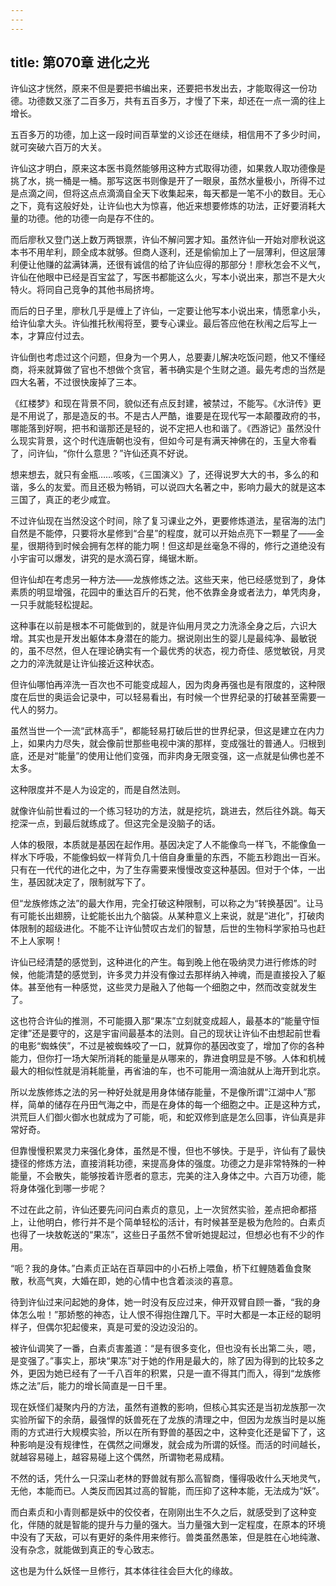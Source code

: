 ```yaml
---
---
---
```

title: 第070章 进化之光
---





许仙这才恍然，原来不但是要把书编出来，还要把书发出去，才能取得这一份功德。功德数又涨了二百多万，共有五百多万，才慢了下来，却还在一点一滴的往上增长。

五百多万的功德，加上这一段时间百草堂的义诊还在继续，相信用不了多少时间，就可突破六百万的大关。

许仙这才明白，原来这本医书竟然能够用这种方式取得功德，如果救人取功德像是挑了水，挑一桶是一桶。那写这医书则像是开了一眼泉，虽然水量极小，所得不过是点滴之间，但将这点点滴滴自全天下收集起来，每天都是一笔不小的数目。无心之下，竟有这般好处，让许仙也大为惊喜，他近来想要修炼的功法，正好要消耗大量的功德。他的功德一向是存不住的。

而后廖秋又登门送上数万两银票，许仙不解问罢才知。虽然许仙一开始对廖秋说这本书不用牟利，顾全成本就够。但商人逐利，还是偷偷加上了一层薄利，但这层薄利便让他赚的盆满钵满，还很有诚信的给了许仙应得的那部分！廖秋怎会不义气，许仙在他眼中已经是百宝盆了，写医书都能这么火，写本小说出来，那岂不是大火特火。将同自己竞争的其他书局挤垮。

而后的日子里，廖秋几乎是缠上了许仙，一定要让他写本小说出来，情愿拿小头，给许仙拿大头。许仙推托秋闱将至，要专心课业。最后答应他在秋闱之后写上一本，才算应付过去。

许仙倒也考虑过这个问题，但身为一个男人，总要妻儿解决吃饭问题，他又不懂经商，将来就算做了官也不想做个贪官，著书确实是个生财之道。最先考虑的当然是四大名著，不过很快废掉了三本。

《红楼梦》和现在背景不同，貌似还有点反封建，被禁过，不能写。《水浒传》更是不用说了，那是造反的书。不是古人严酷，谁要是在现代写一本颠覆政府的书，哪能落到好啊，把书和谐那还是轻的，说不定把人也和谐了。《西游记》虽然没什么现实背景，这个时代连唐朝也没有，但如今可是有满天神佛在的，玉皇大帝看了，问许仙，“你什么意思？”许仙还真不好说。

想来想去，就只有金瓶……咳咳，《三国演义》了，还得说罗大大的书，多么的和谐，多么的友爱。而且还极为畅销，可以说四大名著之中，影响力最大的就是这本三国了，真正的老少咸宜。

不过许仙现在当然没这个时间，除了复习课业之外，更要修炼道法，星宿海的法门自然是不能停，只要将水星修到“合星”的程度，就可以开始点亮下一颗星了——金星，很期待到时候会拥有怎样的能力啊！但这却是丝毫急不得的，修行之道绝没有小宇宙可以爆发，讲究的是水滴石穿，绳锯木断。

但许仙却在考虑另一种方法——龙族修炼之法。这些天来，他已经感觉到了，身体素质的明显增强，花园中的重达百斤的石凳，他不依靠金身或者法力，单凭肉身，一只手就能轻松提起。

这种事在以前是根本不可能做到的，就是许仙用月灵之力洗涤全身之后，六识大增。其实也是开发出躯体本身潜在的能力。据说刚出生的婴儿是最纯净、最敏锐的，虽不尽然，但人在理论确实有一个最优秀的状态，视力奇佳、感觉敏锐，月灵之力的淬洗就是让许仙接近这种状态。

但许仙哪怕再淬洗一百次也不可能变成超人，因为肉身再强也是有限度的，这种限度在后世的奥运会记录中，可以轻易看出，有时候一个世界纪录的打破甚至需要一代人的努力。

虽然当世一个一流“武林高手”，都能轻易打破后世的世界纪录，但这是建立在内力上，如果内力尽失，就会像前世那些电视中演的那样，变成强壮的普通人。归根到底，还是对“能量”的使用让他们变强，而非肉身无限变强，这一点就是仙佛也差不太多。

这种限度并不是人为设定的，而是自然法则。

就像许仙前世看过的一个练习轻功的方法，就是挖坑，跳进去，然后往外跳。每天挖深一点，到最后就练成了。但这完全是没脑子的话。

人体的极限，本质就是基因在起作用。基因决定了人不能像鸟一样飞，不能像鱼一样水下呼吸，不能像蚂蚁一样背负几十倍自身重量的东西，不能五秒跑出一百米。只有在一代代的进化之中，为了生存需要来慢慢改变这种基因。但对于个体，一出生，基因就决定了，限制就写下了。

但“龙族修炼之法”的最大作用，完全打破这种限制，可以称之为“转换基因”。让马有可能长出翅膀，让蛇能长出九个脑袋。从某种意义上来说，就是“进化”，打破肉体限制的超级进化。不能不让许仙赞叹古龙们的智慧，后世的生物科学家拍马也赶不上人家啊！

许仙已经清楚的感觉到，这种进化的产生。每到晚上他在吸纳灵力进行修炼的时候，他能清楚的感觉到，许多灵力并没有像过去那样纳入神魂，而是直接投入了躯体。甚至他有一种感觉，这些灵力是融入了他每一个细胞之中，然而改变就发生了。

这也符合许仙的推测，不可能摄入那“果冻”立刻就变成超人，最基本的“能量守恒定律”还是要守的，这是宇宙间最基本的法则。自己的现状让许仙不由想起前世看的电影“蜘蛛侠”，不过是被蜘蛛咬了一口，就算你的基因改变了，增加了你的各种能力，但你打一场大架所消耗的能量是从哪来的，靠进食明显是不够。人体和机械最大的相似性就是消耗能量，再省油的车，也不可能用一滴油就从上海开到北京。

所以龙族修炼之法的另一种好处就是用身体储存能量，不是像所谓“江湖中人”那样，简单的储存在丹田气海之中，而是在身体的每一个细胞之中。正是这种方式，洪荒巨人们御火御水也就成为了可能，呃，和蛇双修到底是怎么回事，许仙真是非常好奇。

但靠慢慢积累灵力来强化身体，虽然是不慢，但也不够快。于是乎，许仙有了最快捷径的修炼方法，直接消耗功德，来提高身体的强度。功德之力是非常特殊的一种能量，不会散失，能够按着许愿者的意志，完美的注入身体之中。六百万功德，能将身体强化到哪一步呢？

不过在此之前，许仙还要先问问白素贞的意见，上一次贸然实验，差点把命都搭上，让他明白，修行并不是个简单轻松的活计，有时候甚至是极为危险的。白素贞也得了一块敖乾送的“果冻”，这些日子虽然不曾听她提起过，但想必也有不少的作用。

“呃？我的身体。”白素贞正站在百草园中的小石桥上喂鱼，桥下红鲤随着鱼食聚散，秋高气爽，大婚在即，她的心情中也含着淡淡的喜意。

待到许仙过来问起她的身体，她一时没有反应过来，伸开双臂自顾一番，“我的身体怎么啦！”那娇憨的神态，让人恨不得抱住蹭几下。平时大都是一本正经的聪明样子，但偶尔犯起傻来，真是可爱的没边没沿的。

被许仙调笑了一番，白素贞害羞道：“是有很多变化，但也没有长出第二头，嗯，是变强了。”事实上，那块“果冻”对于她的作用是最大的，除了因为得到的比较多之外，更因为她已经有了一千八百年的积累，只是一直不得其门而入，得到“龙族修炼之法”后，能力的增长简直是一日千里。

现在妖怪们凝聚内丹的方法，虽然有道教的影响，但核心其实还是当初龙族那一次实验所留下的余荫，最强悍的妖兽死在了龙族的清理之中，但因为龙族当时是以施雨的方式进行大规模实验，所以在所有野兽的基因之中，这种变化还是留下了，这种影响是没有规律性，在偶然之间爆发，就会成为所谓的妖怪。而活的时间越长，就越容易碰上，越容易碰上这个偶然，所谓物老易成精。

不然的话，凭什么一只深山老林的野兽就有那么高智商，懂得吸收什么天地灵气，无他，本能而已。人类反而因其过高的智能，而压抑了这种本能，无法成为“妖”。

而白素贞和小青则都是妖中的佼佼者，在刚刚出生不久之后，就感受到了这种变化，伴随的就是智能的提升与力量的强大。当力量强大到一定程度，在原本的环境中没有了天敌，可以有更好的条件用来修行。兽类虽然愚笨，但是胜在心地纯澈、没有杂念，就能做到真正的专心致志。

这也是为什么妖怪一旦修行，其本体往往会巨大化的缘故。